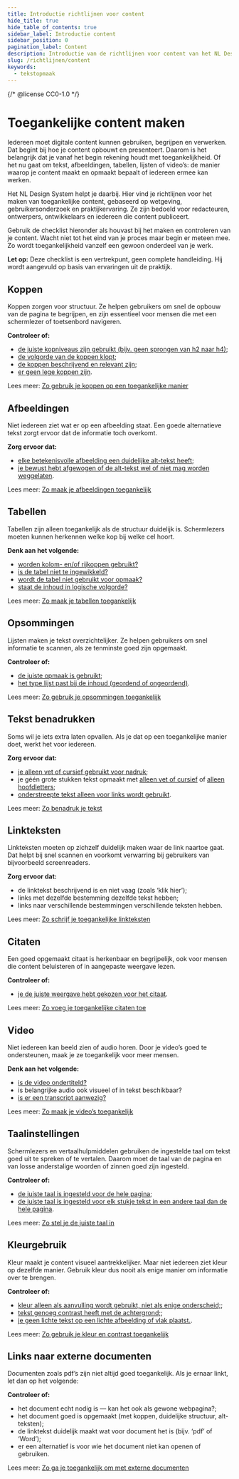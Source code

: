 ```yaml
---
title: Introductie richtlijnen voor content
hide_title: true
hide_table_of_contents: true
sidebar_label: Introductie content
sidebar_position: 0
pagination_label: Content
description: Introductie van de richtlijnen voor content van het NL Design System.
slug: /richtlijnen/content
keywords:
  - tekstopmaak
---
```


{/* @license CC0-1.0 */}


# Toegankelijke content maken

Iedereen moet digitale content kunnen gebruiken, begrijpen en verwerken. Dat begint bij hoe je content opbouwt en presenteert. Daarom is het belangrijk dat je vanaf het begin rekening houdt met toegankelijkheid. Of het nu gaat om tekst, afbeeldingen, tabellen, lijsten of video’s: de manier waarop je content maakt en opmaakt bepaalt of iedereen ermee kan werken.

Het NL Design System helpt je daarbij. Hier vind je richtlijnen voor het maken van toegankelijke content, gebaseerd op wetgeving, gebruikersonderzoek en praktijkervaring. Ze zijn bedoeld voor redacteuren, ontwerpers, ontwikkelaars en iedereen die content publiceert.

Gebruik de checklist hieronder als houvast bij het maken en controleren van je content. Wacht niet tot het eind van je proces maar begin er meteen mee. Zo wordt toegankelijkheid vanzelf een gewoon onderdeel van je werk.

**Let op:** Deze checklist is een vertrekpunt, geen complete handleiding. Hij wordt aangevuld op basis van ervaringen uit de praktijk.

## Koppen

Koppen zorgen voor structuur. Ze helpen gebruikers om snel de opbouw van de pagina te begrijpen, en zijn essentieel voor mensen die met een schermlezer of toetsenbord navigeren.

**Controleer of:**

- [de juiste kopniveaus zijn gebruikt (bijv. geen sprongen van h2 naar h4)](/richtlijnen/content/tekstopmaak/koppen/#opmaak-van-koppen);
- [de volgorde van de koppen klopt](/richtlijnen/content/tekstopmaak/koppen#kopniveaus);
- [de koppen beschrijvend en relevant zijn](/richtlijnen/content/tekstopmaak/koppen#inhoud-van-koppen);
- [er geen lege koppen zijn](/richtlijnen/content/tekstopmaak/koppen#voor-wie-zijn-toegankelijke-koppen-belangrijk).

Lees meer: [Zo gebruik je koppen op een toegankelijke manier](/richtlijnen/content/tekstopmaak/koppen)

## Afbeeldingen

Niet iedereen ziet wat er op een afbeelding staat. Een goede alternatieve tekst zorgt ervoor dat de informatie toch overkomt.

**Zorg ervoor dat:**

- [elke betekenisvolle afbeelding een duidelijke alt-tekst heeft](richtlijnen/content/afbeeldingen/algemene-richtlijnen);
- [je bewust hebt afgewogen of de alt-tekst wel of niet mag worden weggelaten](/richtlijnen/content/afbeeldingen/decoratieve-afbeeldingen).

Lees meer: [Zo maak je afbeeldingen toegankelijk](/richtlijnen/content/afbeeldingen)

## Tabellen

Tabellen zijn alleen toegankelijk als de structuur duidelijk is. Schermlezers moeten kunnen herkennen welke kop bij welke cel hoort.

**Denk aan het volgende:**

- [worden kolom- en/of rijkoppen gebruikt?](/richtlijnen/content/tekstopmaak/tabellen#toegankelijke-tabellen-maken)
- [is de tabel niet te ingewikkeld?](/richtlijnen/content/tekstopmaak/tabellen#begrijpelijke-tabellen-maken)
- [wordt de tabel niet gebruikt voor opmaak?](/richtlijnen/content/tekstopmaak/tabellen#doel-van-de-tabel)
- [staat de inhoud in logische volgorde?](/richtlijnen/content/tekstopmaak/tabellen#inhoud-van-de-tabel)

Lees meer: [Zo maak je tabellen toegankelijk](/richtlijnen/content/tabellen)

## Opsommingen

Lijsten maken je tekst overzichtelijker. Ze helpen gebruikers om snel informatie te scannen, als ze tenminste goed zijn opgemaakt.

**Controleer of:**

- [de juiste opmaak is gebruikt](/richtlijnen/content/tekstopmaak/opsommingen#lijst-elementen);
- [het type lijst past bij de inhoud (geordend of ongeordend)](/richtlijnen/content/tekstopmaak/opsommingen#genummerde-en-ongenummerde-lijsten).

Lees meer: [Zo gebruik je opsommingen toegankelijk](/richtlijnen/content/opsommingen)

## Tekst benadrukken

Soms wil je iets extra laten opvallen. Als je dat op een toegankelijke manier doet, werkt het voor iedereen.

**Zorg ervoor dat:**

- [je alleen vet of cursief gebruikt voor nadruk](/richtlijnen/content/tekstopmaak/tekst-benadrukken#dikgedrukt-en-schuingedrukt);
- je géén grote stukken tekst opmaakt met [alleen vet of cursief](/richtlijnen/content/tekstopmaak/tekst-benadrukken#dikgedrukt-en-schuingedrukt) of [alleen hoofdletters](/richtlijnen/content/tekstopmaak/tekst-benadrukken#all-caps-tekst);
- [onderstreepte tekst alleen voor links wordt gebruikt](/richtlijnen/content/tekstopmaak/tekst-benadrukken#onderstrepen).

Lees meer: [Zo benadruk je tekst](toegankelijk/richtlijnen/content/tekstopmaak/tekst-benadrukken)

## Linkteksten

Linkteksten moeten op zichzelf duidelijk maken waar de link naartoe gaat. Dat helpt bij snel scannen en voorkomt verwarring bij gebruikers van bijvoorbeeld screenreaders.

**Zorg ervoor dat:**

- de linktekst beschrijvend is en niet vaag (zoals ‘klik hier’);
- links met dezelfde bestemming dezelfde tekst hebben;
- links naar verschillende bestemmingen verschillende teksten hebben.

Lees meer: [Zo schrijf je toegankelijke linkteksten](https://nldesignsystem.nl/richtlijnen/content/tekstopmaak/linkteksten)

## Citaten

Een goed opgemaakt citaat is herkenbaar en begrijpelijk, ook voor mensen die content beluisteren of in aangepaste weergave lezen.

**Controleer of:**

- [je de juiste weergave hebt gekozen voor het citaat](/richtlijnen/content/citaten).

Lees meer: [Zo voeg je toegankelijke citaten toe](/richtlijnen/content/citaten)

## Video

Niet iedereen kan beeld zien of audio horen. Door je video’s goed te ondersteunen, maak je ze toegankelijk voor meer mensen.

**Denk aan het volgende:**

- [is de video ondertiteld?](/richtlijnen/content/video/ondertiteling)
- is belangrijke audio ook visueel of in tekst beschikbaar?
- [is er een transcript aanwezig?](/richtlijnen/content/video/transcript)

Lees meer: [Zo maak je video’s toegankelijk](/richtlijnen/content/video)

## Taalinstellingen

Schermlezers en vertaalhulpmiddelen gebruiken de ingestelde taal om tekst goed uit te spreken of te vertalen. Daarom moet de taal van de pagina en van losse anderstalige woorden of zinnen goed zijn ingesteld.

**Controleer of:**

- [de juiste taal is ingesteld voor de hele pagina](/richtlijnen/content/tekstopmaak/taal#taal-van-de-pagina);
- [de juiste taal is ingesteld voor elk stukje tekst in een andere taal dan de hele pagina](/richtlijnen/content/tekstopmaak/taal#een-stukje-tekst-in-een-andere-taal).

Lees meer: [Zo stel je de juiste taal in](/richtlijnen/content/tekstopmaak/taal)

## Kleurgebruik

Kleur maakt je content visueel aantrekkelijker. Maar niet iedereen ziet kleur op dezelfde manier. Gebruik kleur dus nooit als enige manier om informatie over te brengen.

**Controleer of:**

- [kleur alleen als aanvulling wordt gebruikt, niet als enige onderscheid;](/richtlijnen/content/tekstopmaak/kleurgebruik#bewust-omgaan-met-kleurcontrast);
- [tekst genoeg contrast heeft met de achtergrond;](/richtlijnen/content/tekstopmaak/kleurgebruik#tekst-op-afbeeldingen#tekstkleur-in-het-cms);
- [je geen lichte tekst op een lichte afbeelding of vlak plaatst.](/richtlijnen/content/tekstopmaak/kleurgebruik#tekst-op-afbeeldingen).

Lees meer: [Zo gebruik je kleur en contrast toegankelijk](/richtlijnen/content/tekstopmaak/kleurgebruik)

## Links naar externe documenten

Documenten zoals pdf’s zijn niet altijd goed toegankelijk. Als je ernaar linkt, let dan op het volgende:

**Controleer of:**

- het document echt nodig is — kan het ook als gewone webpagina?;
- het document goed is opgemaakt (met koppen, duidelijke structuur, alt-teksten);
- de linktekst duidelijk maakt wat voor document het is (bijv. ‘pdf’ of ‘Word’);
- er een alternatief is voor wie het document niet kan openen of gebruiken.

Lees meer: [Zo ga je toegankelijk om met externe documenten](/richtlijnen/content/links-naar-externe-documenten)

<FooterInfo />
